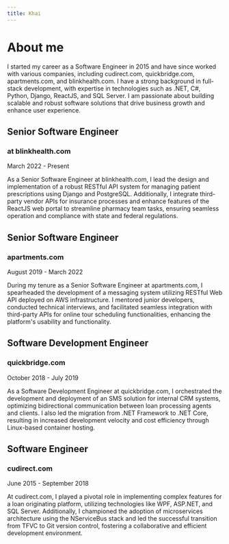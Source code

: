 ```yaml
---
title: Khai
---
```


# About me

I started my career as a Software Engineer in 2015 and have since worked with various companies, including cudirect.com, quickbridge.com, apartments.com, and blinkhealth.com. I have a strong background in full-stack development, with expertise in technologies such as .NET, C#, Python, Django, ReactJS, and SQL Server. I am passionate about building scalable and robust software solutions that drive business growth and enhance user experience.

## Senior Software Engineer
### at blinkhealth.com

March 2022 - Present

As a Senior Software Engineer at blinkhealth.com, I lead the design and implementation of a robust RESTful API system for managing patient prescriptions using Django and PostgreSQL. Additionally, I integrate third-party vendor APIs for insurance processes and enhance features of the ReactJS web portal to streamline pharmacy team tasks, ensuring seamless operation and compliance with state and federal regulations.

## Senior Software Engineer
### apartments.com

August 2019 - March 2022

During my tenure as a Senior Software Engineer at apartments.com, I spearheaded the development of a messaging system utilizing RESTful Web API deployed on AWS infrastructure. I mentored junior developers, conducted technical interviews, and facilitated seamless integration with third-party APIs for online tour scheduling functionalities, enhancing the platform's usability and functionality.

## Software Development Engineer
### quickbridge.com

October 2018 - July 2019

As a Software Development Engineer at quickbridge.com, I orchestrated the development and deployment of an SMS solution for internal CRM systems, optimizing bidirectional communication between loan processing agents and clients. I also led the migration from .NET Framework to .NET Core, resulting in increased development velocity and cost efficiency through Linux-based container hosting.

## Software Engineer
### cudirect.com

June 2015 - September 2018

At cudirect.com, I played a pivotal role in implementing complex features for a loan originating platform, utilizing technologies like WPF, ASP.NET, and SQL Server. Additionally, I championed the adoption of microservices architecture using the NServiceBus stack and led the successful transition from TFVC to Git version control, fostering a collaborative and efficient development environment.